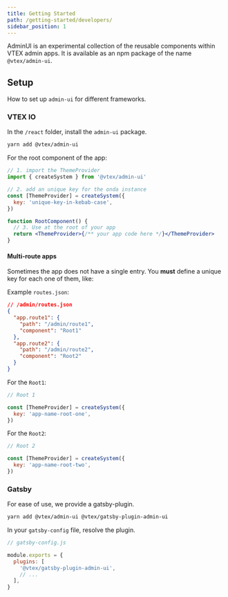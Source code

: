 ```yaml
---
title: Getting Started
path: /getting-started/developers/
sidebar_position: 1
---
```



<PageHeader title="Getting Started"/>

AdminUI is an experimental collection of the reusable components within VTEX admin apps. It is available as an npm package of the name `@vtex/admin-ui`.

## Setup

How to set up `admin-ui` for different frameworks.

### VTEX IO

In the `/react` folder, install the `admin-ui` package.

```sh isStatic
yarn add @vtex/admin-ui
```

For the root component of the app:

```jsx isStatic
// 1. import the ThemeProvider
import { createSystem } from '@vtex/admin-ui'

// 2. add an unique key for the onda instance
const [ThemeProvider] = createSystem({
  key: 'unique-key-in-kebab-case',
})

function RootComponent() {
  // 3. Use at the root of your app
  return <ThemeProvider>{/** your app code here */}</ThemeProvider>
}
```

#### Multi-route apps

Sometimes the app does not have a single entry. You **must** define a unique key for each one of them, like:

Example `routes.json`:

```json isStatic
// /admin/routes.json
{
  "app.route1": {
    "path": "/admin/route1",
    "component": "Root1"
  },
  "app.route2": {
    "path": "/admin/route2",
    "component": "Root2"
  }
}
```

For the `Root1`:

```jsx isStatic
// Root 1

const [ThemeProvider] = createSystem({
  key: 'app-name-root-one',
})
```

For the `Root2`:

```jsx isStatic
// Root 2

const [ThemeProvider] = createSystem({
  key: 'app-name-root-two',
})
```

### Gatsby

For ease of use, we provide a gatsby-plugin.

```sh isStatic
yarn add @vtex/admin-ui @vtex/gatsby-plugin-admin-ui
```

In your `gatsby-config` file, resolve the plugin.

```js isStatic
// gatsby-config.js

module.exports = {
  plugins: [
    '@vtex/gatsby-plugin-admin-ui',
    // ...
  ],
}
```
